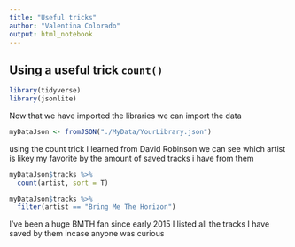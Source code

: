 ```yaml
---
title: "Useful tricks"
author: "Valentina Colorado"
output: html_notebook
---
```



## Using a useful trick `count()` 

```r
library(tidyverse)
library(jsonlite)
```

Now that we have imported the libraries we can import the data
```r
myDataJson <- fromJSON("./MyData/YourLibrary.json")
```


using the count trick I learned from David Robinson we can see which artist is likey my favorite by the amount of saved tracks i have from them 
```r
myDataJson$tracks %>%
  count(artist, sort = T)
```


```r
myDataJson$tracks %>%
  filter(artist == "Bring Me The Horizon")
```
I've been a huge BMTH fan since early 2015 I listed all the tracks I have saved by them incase anyone was curious 
